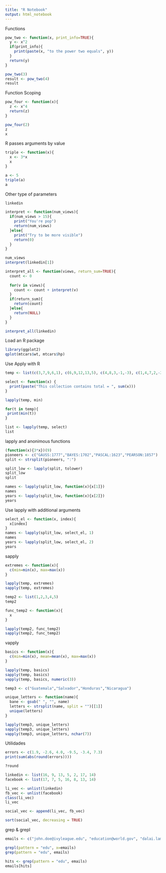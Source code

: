---
title: "R Notebook"
output: html_notebook
---

Functions
```{r}
pow_two <- function(x, print_info=TRUE){
  y <- x^2
  if(print_info){
    print(paste(x, "to the power two equals", y))
  }
  return(y)
}

pow_two(3)
result <- pow_two(4)
result
```

Function Scoping
```{r}
pow_four <- function(x){
  z <- x^4
  return(z)
}

pow_four(2)
z
x
```
R passes arguments by value
```{r}
triple <- function(x){
  x <- 3*x
  x
}

a <- 5
triple(a)
a
```
Other type of parameters
```{r}
linkedin

interpret <- function(num_views){
  if(num_views > 15){
    print("You're pop")
    return(num_views)
  }else{
    print("Try to be more visible")
    return(0)
  }
}

num_views
interpret(linkedin[1])

interpret_all <- function(views, return_sum=TRUE){
  count <- 0
  
  for(v in views){
    count <- count + interpret(v)
  }
  if(return_sum){
    return(count)
  }else{
    return(NULL)
  }
}

interpret_all(linkedin)
```
Load an R package
```{r}
library(ggplot2)
qplot(mtcars$wt, mtcars$hp)
```
Use Apply with R
```{r}
temp <- list(c(3,7,9,6,1), c(6,9,12,13,5), c(4,8,3,-1,-3), c(1,4,7,2,-2),c(5,7,9,4,2),c(-3,5,8,9,4),c(3,6,9,4,1))

select <- function(x) {
  print(paste("This collection contains total = ", sum(x)))
}

lapply(temp, min)

for(t in temp){
 print(min(t)) 
}

list <- lapply(temp, select)
list
```
lapply and anonimous functions
```{r}
(function(x){3*x})(9)
pioneers <- c("GAUSS:1777","BAYES:1702","PASCAL:1623","PEARSON:1857")
split <- strsplit(pioneers, ":")

split_low <- lapply(split, tolower)
split_low
split

names <- lapply(split_low, function(x){x[1]})
names
years <- lapply(split_low, function(x){x[2]})
years
```
Use lapply with additional arguments
```{r}
select_el <- function(x, index){
  x[index]
}
names <- lapply(split_low, select_el, 1)
names
years <- lapply(split_low, select_el, 2)
years

```
sapply
```{r}
extremes <- function(x){
  c(min=min(x), max=max(x))
}

lapply(temp, extremes)
sapply(temp, extremes)

temp2 <- list(1,2,3,4,5)
temp2

func_temp2 <- function(x){
  x
}

lapply(temp2, func_temp2)
sapply(temp2, func_temp2)
```
vapply
```{r}

basics <- function(x){
  c(min=min(x), mean=mean(x), max=max(x))
}

lapply(temp, basics)
sapply(temp, basics)
vapply(temp, basics, numeric(3))

temp3 <- c("Guatemala","Salvador","Honduras","Nicaragua")

unique_letters <- function(name){
  bane <- gsub(" ", "", name)
  letters <- strsplit(name, split = "")[[1]]
  unique(letters)
}

lapply(temp3, unique_letters)
sapply(temp3, unique_letters)
vapply(temp3, unique_letters, nchar(7))
```
Utilidades
```{r}
errors <- c(1.9, -2.6, 4.0, -9.5, -3.4, 7.3)
print(sum(abs(round(errors))))

?round

linkedin <- list(16, 9, 13, 5, 2, 17, 14)
facebook <- list(17, 7, 5, 16, 8, 13, 14)

li_vec <- unlist(linkedin)
fb_vec <- unlist(facebook)
class(li_vec)
li_vec

social_vec <- append(li_vec, fb_vec)

sort(social_vec, decreasing = TRUE)
```
grep & grepl
```{r}
emails <- c("john.doe@ivyleague.edu", "education@world.gov", "dalai.lama@peace.org", "invalid.edu", "quant@bigdatacollege.edu", "cookie.monster@sesame.tv")

grepl(pattern = "edu", x=emails)
grep(pattern = "edu", emails)

hits <- grep(pattern = "edu", emails)
emails[hits]

```


